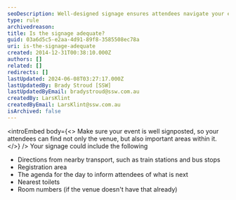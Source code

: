 ```yaml
---
seoDescription: Well-designed signage ensures attendees navigate your event smoothly and efficiently.
type: rule
archivedreason:
title: Is the signage adequate?
guid: 03a6d5c5-e2aa-4d91-89f8-3585508ec78a
uri: is-the-signage-adequate
created: 2014-12-31T00:38:10.000Z
authors: []
related: []
redirects: []
lastUpdated: 2024-06-08T03:27:17.000Z
lastUpdatedBy: Brady Stroud [SSW]
lastUpdatedByEmail: bradystroud@ssw.com.au
createdBy: LarsKlint
createdByEmail: LarsKlint@ssw.com.au
isArchived: false
---
```


<introEmbed
  body={<>
Make sure your event is well signposted, so your attendees can find not only the venue, but also important areas within it.
  </>}
/>
Your signage could include the following

- Directions from nearby transport, such as train stations and bus stops
- Registration area
- The agenda for the day to inform attendees of what is next
- Nearest toilets
- Room numbers (if the venue doesn't have that already)
